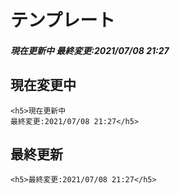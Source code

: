 # テンプレート
<h5>現在更新中
最終変更:2021/07/08 21:27</h5>
  
## 現在変更中  
```
<h5>現在更新中
最終変更:2021/07/08 21:27</h5>
```

## 最終更新
```
<h5>最終変更:2021/07/08 21:27</h5>
```
